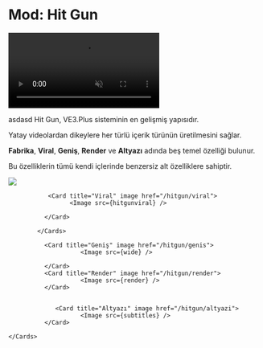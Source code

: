 
# Mod: Hit Gun

<video autoPlay muted loop controls>
  <source src="/hitgun.mp4" type="video/mp4" />
  Your browser does not support the video tag.
</video>

asdasd
Hit Gun, VE3.Plus sisteminin en gelişmiş yapısıdır.

Yatay videolardan dikeylere her türlü içerik türünün üretilmesini sağlar.

**Fabrika**, **Viral**, **Geniş**, **Render** ve **Altyazı** adında beş temel özelliği bulunur.

Bu özelliklerin tümü kendi içlerinde benzersiz alt özelliklere sahiptir.


  <Cards  num={2}>
              <Card title="Fabrika" image href="/hitgun/fabrika">
                        <Image src={factory} />
              </Card>

               <Card title="Viral" image href="/hitgun/viral">
                     <Image src={hitgunviral} />

              </Card>

            </Cards>


  <Cards>

              <Card title="Geniş" image href="/hitgun/genis">
                        <Image src={wide} />

              </Card>
              <Card title="Render" image href="/hitgun/render">
                        <Image src={render} />
              </Card>

           
                 <Card title="Altyazı" image href="/hitgun/altyazi">
                        <Image src={subtitles} />
              </Card>

    </Cards>





